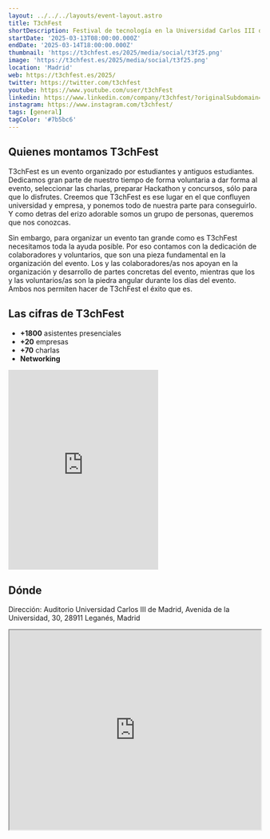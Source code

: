 ```yaml
---
layout: ../../../layouts/event-layout.astro
title: T3chFest
shortDescription: Festival de tecnología en la Universidad Carlos III de Madrid. Entrada gratuita. 14 y 15 de marzo de 2024.
startDate: '2025-03-13T08:00:00.000Z'
endDate: '2025-03-14T18:00:00.000Z'
thumbnail: 'https://t3chfest.es/2025/media/social/t3f25.png'
image: 'https://t3chfest.es/2025/media/social/t3f25.png'
location: 'Madrid'
web: https://t3chfest.es/2025/
twitter: https://twitter.com/t3chfest
youtube: https://www.youtube.com/user/t3chFest
linkedin: https://www.linkedin.com/company/t3chfest/?originalSubdomain=es
instagram: https://www.instagram.com/t3chfest/
tags: [general]
tagColor: '#7b5bc6'
---
```


## Quienes montamos T3chFest

T3chFest es un evento organizado por estudiantes y antiguos estudiantes. Dedicamos gran parte de nuestro tiempo de forma voluntaria a dar forma al evento, seleccionar las charlas, preparar Hackathon y concursos, sólo para que lo disfrutes. Creemos que T3chFest es ese lugar en el que confluyen universidad y empresa, y ponemos todo de nuestra parte para conseguirlo. Y como detras del erizo adorable somos un grupo de personas, queremos que nos conozcas.

Sin embargo, para organizar un evento tan grande como es T3chFest necesitamos toda la ayuda posible. Por eso contamos con la dedicación de colaboradores y voluntarios, que son una pieza fundamental en la organización del evento. Los y las colaboradores/as nos apoyan en la organización y desarrollo de partes concretas del evento, mientras que los y las voluntarios/as son la piedra angular durante los días del evento. Ambos nos permiten hacer de T3chFest el éxito que es.

## Las cifras de T3chFest

- **+1800** asistentes presenciales
- **+20** empresas
- **+70** charlas
- **Networking**

<iframe
  className="mt-4 w-full"
  height="400"
  title="Aftermovie T3chFest 2024"
  src="https://www.youtube.com/embed/OK0VvwxlXko?si=5gE31maGhk5u4268"
  frameborder="0"
  allow="accelerometer; autoplay; clipboard-write; encrypted-media; gyroscope; picture-in-picture"
  allowfullscreen
></iframe>

## Dónde

Dirección: Auditorio Universidad Carlos III de Madrid, Avenida de la Universidad, 30, 28911 Leganés, Madrid

<iframe
  style="width: 100%; height: 400px;"
  height="400"
  allowfullscreen=""
  loading="lazy"
  referrerpolicy="no-referrer-when-downgrade"
  src="https://www.google.com/maps/embed?pb=!1m18!1m12!1m3!1d768.3108760969501!2d-3.765707263495964!3d40.33223943842385!2m3!1f0!2f0!3f0!3m2!1i1024!2i768!4f13.1!3m3!1m2!1s0xd41895824e4404f%3A0x4f25669e9821e94f!2sT3chFest!5e0!3m2!1ses!2ses!4v1727326942123!5m2!1ses!2ses"
  aria-label="Auditorio Universidad Carlos III de Madrid, Avenida de la Universidad, 30, 28911 Leganés, Madrid"
></iframe>

